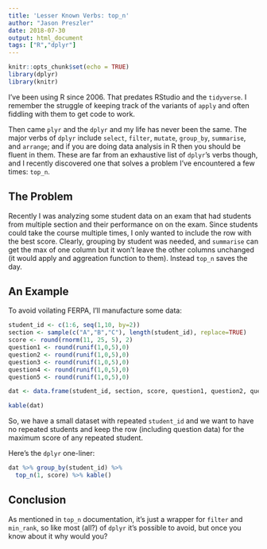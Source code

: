 ```yaml
---
title: 'Lesser Known Verbs: top_n'
author: "Jason Preszler"
date: 2018-07-30
output: html_document
tags: ["R","dplyr"]
---
```


```r
knitr::opts_chunk$set(echo = TRUE)
library(dplyr)
library(knitr)
```

I've been using R since 2006. That predates RStudio and the `tidyverse`. I remember the struggle of keeping track of the variants of `apply` and often fiddling with them to get code to work.

Then came `plyr` and the `dplyr` and my life has never been the same. The major verbs of `dplyr` include `select`, `filter`, `mutate`, `group_by`, `summarise`, and `arrange`; and if you are doing data analysis in R then you should be fluent in them. These are far from an exhaustive list of `dplyr`'s verbs though, and I recently discovered one that solves a problem I've encountered a few times: `top_n`.

## The Problem
Recently I was analyzing some student data on an exam that had students from multiple section and their performance on on the exam. Since students could take the course multiple times, I only wanted to include the row with the best score. Clearly, grouping by student was needed, and `summarise` can get the max of one column but it won't leave the other columns unchanged (it would apply and aggreation function to them). Instead `top_n` saves the day. 

## An Example
To avoid voilating FERPA, I'll manufacture some data:

```r
student_id <- c(1:6, seq(1,10, by=2))
section <- sample(c("A","B","C"), length(student_id), replace=TRUE)
score <- round(rnorm(11, 25, 5), 2)
question1 <- round(runif(1,0,5),0)
question2 <- round(runif(1,0,5),0)
question3 <- round(runif(1,0,5),0)
question4 <- round(runif(1,0,5),0)
question5 <- round(runif(1,0,5),0)

dat <- data.frame(student_id, section, score, question1, question2, question3, question4, question5)

kable(dat)
```

So, we have a small dataset with repeated `student_id` and we want to have no repeated students and keep the row (including question data) for the maximum score of any repeated student.

Here's the `dplyr` one-liner:
```r
dat %>% group_by(student_id) %>%
  top_n(1, score) %>% kable()
```

## Conclusion
As mentioned in `top_n` documentation, it's just a wrapper for `filter` and `min_rank`, so like most (all?) of `dplyr` it's possible to avoid, but once you know about it why would you?
